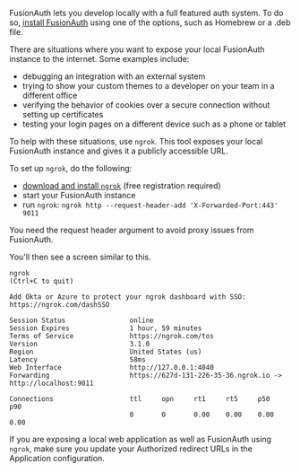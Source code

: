 
FusionAuth lets you develop locally with a full featured auth system. To do so, [install FusionAuth](/docs/get-started/download-and-install) using one of the options, such as Homebrew or a .deb file.

There are situations where you want to expose your local FusionAuth instance to the internet. Some examples include:

* debugging an integration with an external system
* trying to show your custom themes to a developer on your team in a different office
* verifying the behavior of cookies over a secure connection without setting up certificates
* testing your login pages on a different device such as a phone or tablet

To help with these situations, use `ngrok`. This tool exposes your local FusionAuth instance and gives it a publicly accessible URL.

To set up `ngrok`, do the following:

* [download and install `ngrok`](https://ngrok.com/download) (free registration required)
* start your FusionAuth instance
* run `ngrok`: `ngrok http --request-header-add 'X-Forwarded-Port:443' 9011`

You need the request header argument to avoid proxy issues from FusionAuth.

You'll then see a screen similar to this.

```
ngrok                                                           (Ctrl+C to quit)
                                                                                
Add Okta or Azure to protect your ngrok dashboard with SSO: https://ngrok.com/dashSSO
                                                                                
Session Status                online                                            
Session Expires               1 hour, 59 minutes                                
Terms of Service              https://ngrok.com/tos                             
Version                       3.1.0                                             
Region                        United States (us)                                
Latency                       58ms                                              
Web Interface                 http://127.0.0.1:4040                             
Forwarding                    https://627d-131-226-35-36.ngrok.io -> http://localhost:9011
                                                                                
Connections                   ttl     opn     rt1     rt5     p50     p90       
                              0       0       0.00    0.00    0.00    0.00      
```

If you are exposing a local web application as well as FusionAuth using `ngrok`, make sure you update your <InlineField>Authorized redirect URLs</InlineField> in the Application configuration.

